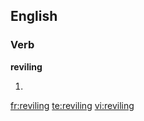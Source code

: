 ==English==

===Verb===
'''reviling'''

# {{present participle of|revile}}

[[fr:reviling]]
[[te:reviling]]
[[vi:reviling]]